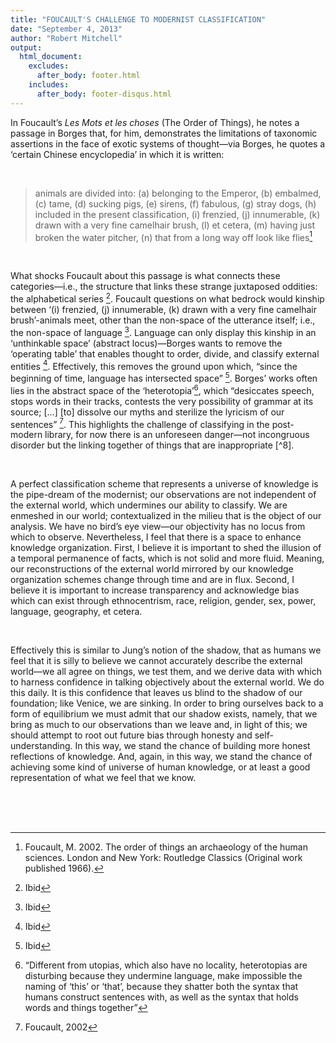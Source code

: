 ```yaml
---
title: "FOUCAULT'S CHALLENGE TO MODERNIST CLASSIFICATION"
date: "September 4, 2013"
author: "Robert Mitchell"
output:
  html_document:
    excludes:
      after_body: footer.html
    includes:
      after_body: footer-disqus.html
---
```


In Foucault’s _Les Mots et les choses_ (The Order of Things), he notes a passage in Borges that, for him, demonstrates the limitations of taxonomic assertions in the face of exotic systems of thought---via Borges, he quotes a ‘certain Chinese encyclopedia’ in which it is written:

<br>

> <i class="fa fa-quote-left fa-1x"></i> animals are divided into: (a) belonging to the Emperor, (b) embalmed, (c) tame, (d) sucking pigs, (e) sirens, (f) fabulous, (g) stray dogs, (h) included in the present classification, (i) frenzied, (j) innumerable, (k) drawn with a very fine camelhair brush, (l) et cetera, (m) having just broken the water pitcher, (n) that from a long way off look like flies[^1] <i class="fa fa-quote-right fa-1x"></i>

<br>

What shocks Foucault about this passage is what connects these categories—i.e., the structure that links these strange juxtaposed oddities: the alphabetical series [^2].  Foucault questions on what bedrock would kinship between ‘(i) frenzied, (j) innumerable, (k) drawn with a very fine camelhair brush’-animals meet, other than the non-space of the utterance itself; i.e., the non-space of language [^3].  Language can only display this kinship in an ‘unthinkable space’ (abstract locus)—Borges wants to remove the ‘operating table’ that enables thought to order, divide, and classify external entities [^4].  Effectively, this removes the ground upon which, “since the beginning of time, language has intersected space” [^5].  Borges’ works often lies in the abstract space of the ‘heterotopia’[^6], which “desiccates speech, stops words in their tracks, contests the very possibility of grammar at its source; […] [to] dissolve our myths and sterilize the lyricism of our sentences” [^7].  This highlights the challenge of classifying in the post-modern library, for now there is an unforeseen danger---not incongruous disorder but the linking together of things that are inappropriate [^8].

<br>

A perfect classification scheme that represents a universe of knowledge is the pipe-dream of the modernist; our observations are not independent of the external world, which undermines our ability to classify.  We are enmeshed in our world; contextualized in the milieu that is the object of our analysis.  We have no bird's eye view---our objectivity has no locus from which to observe.  Nevertheless, I feel that there is a space to enhance knowledge organization.  First, I believe it is important to shed the illusion of a temporal permanence of facts, which is not solid and more fluid.  Meaning, our reconstructions of the external world mirrored by our knowledge organization schemes change through time and are in flux.  Second, I believe it is important to increase transparency and acknowledge bias which can exist through ethnocentrism, race, religion, gender, sex, power, language, geography, et cetera.

<br>

Effectively this is similar to Jung's notion of the shadow, that as humans we feel that it is silly to believe we cannot accurately describe the external world---we all agree on things, we test them, and we derive data with which to harness confidence in talking objectively about the external world.  We do this daily.  It is this confidence that leaves us blind to the shadow of our foundation; like Venice, we are sinking.  In order to bring ourselves back to a form of equilibrium we must admit that our shadow exists, namely, that we bring as much to our observations than we leave and, in light of this; we should attempt to root out future bias through honesty and self-understanding.  In this way, we stand the chance of building more honest reflections of knowledge.  And, again, in this way, we stand the chance of achieving some kind of universe of human knowledge, or at least a good representation of what we feel that we know.

<br>
<br>
<br>

[^1]: Foucault, M. 2002. The order of things an archaeology of the human sciences. London and New York: Routledge Classics (Original work published 1966).
[^2]: Ibid
[^3]: Ibid
[^4]: Ibid
[^5]: Ibid
[^6]: "Different from utopias, which also have no locality, heterotopias are disturbing because they undermine language, make impossible the naming of ‘this’ or ‘that’, because they shatter both the syntax that humans construct sentences with, as well as the syntax that holds words and things together"
[^7]: Foucault, 2002
